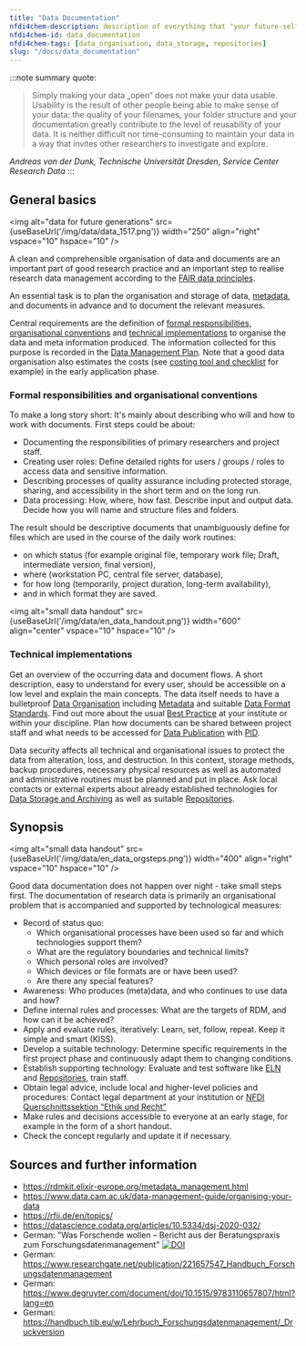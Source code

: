 ```yaml
---
title: "Data Documentation"
nfdi4chem-description: description of everything that "your future-self" would need to know
nfdi4chem-id: data_documentation
nfdi4chem-tags: [data_organisation, data_storage, repositories]
slug: "/docs/data_documentation"
---
```



:::note summary quote:
> Simply making your data „open“ does not make your data usable. Usability is the result of other people being able to make sense of your data: the quality of your filenames, your folder structure and your documentation greatly contribute to the level of reusability of your data. It is neither difficult nor time-consuming to maintain your data in a way that invites other researchers to investigate and explore.

_Andreas von der Dunk, Technische Universität Dresden, Service Center Research Data_
:::

## General basics

<img alt="data for future generations" src={useBaseUrl('/img/data/data_1517.png')} width="250" align="right" vspace="10" hspace="10" />

A clean and comprehensible organisation of data and documents are an important part of good research practice and an important step to realise research data management according to the [FAIR data principles](/docs/topics/fair). 

An essential task is to plan the organisation and storage of data, [metadata](/docs/topics/metadata), and documents in advance and to document the relevant measures.

Central requirements are the definition of [formal responsibilities, organisational conventions](#formal-responsibilities-and-organisational-conventions) and [technical implementations](#technical-implementations) to organise the data and meta information produced. The information collected for this purpose is recorded in the [Data Management Plan](/docs/data/dmp). Note that a good data organisation also estimates the costs (see [costing tool and checklist](https://ukdataservice.ac.uk/learning-hub/research-data-management/plan-to-share/costing/) for example) in the early application phase.


### Formal responsibilities and organisational conventions

To make a long story short: It's mainly about describing who will and how to work with documents. First steps could be about:
- Documenting the responsibilities of primary researchers and project staff.
- Creating user roles: Define detailed rights for users / groups / roles to access data and sensitive information.
- Describing processes of quality assurance including protected storage, sharing, and accessibility in the short term and on the long run.
- Data processing: How, where, how fast. Describe input and output data. Decide how you will name and structure files and folders.

The result should be descriptive documents that unambiguously define for files which are used in the course of the daily work routines:
- on which status (for example original file, temporary work file; Draft, intermediate version, final version),
- where (workstation PC, central file server, database), 
- for how long (temporarily, project duration, long-term availability),
- and in which format they are saved.

<img alt="small data handout" src={useBaseUrl('/img/data/en_data_handout.png')} width="600" align="center" vspace="10" hspace="10" />


### Technical implementations

Get an overview of the occurring data and document flows. A short description, easy to understand for every user, should be accessible on a low level and explain the main concepts. The data itself needs to have a bulletproof [Data Organisation](/docs/data/data_organisation) including [Metadata](/docs/topics/metadata/) and suitable [Data Format Standards](/docs/topics/format_standards/). Find out more about the usual [Best Practice](/docs/topics/best_practice/) at your institute or within your discipline. Plan how documents can be shared between project staff and what needs to be accessed for [Data Publication](/docs/data/data_publication/) with [PID](/docs/topics/pid/).

Data security affects all technical and organisational issues to protect the data from alteration, loss, and destruction. In this context, storage methods, backup procedures, necessary physical resources as well as automated and administrative routines must be planned and put in place. Ask local contacts or external experts about already established technologies for [Data Storage and Archiving](/docs/data/data_storage) as well as suitable [Repositories](/docs/topics/repositories/).


## Synopsis

<img alt="small data handout" src={useBaseUrl('/img/data/en_data_orgsteps.png')} width="400" align="right" vspace="10" hspace="10" />

Good data documentation does not happen over night - take small steps first. The documentation of research data is primarily an organisational problem that is accompanied and supported by technological measures:
- Record of status quo:
    - Which organisational processes have been used so far and which technologies support them?
    - What are the regulatory boundaries and technical limits?
    - Which personal roles are involved?
    - Which devices or file formats are or have been used?
    - Are there any special features?
- Awareness: Who produces (meta)data, and who continues to use data and how?
- Define internal rules and processes: What are the targets of RDM, and how can it be achieved?
- Apply and evaluate rules, iteratively: Learn, set, follow, repeat. Keep it simple and smart (KISS).
- Develop a suitable technology: Determine specific requirements in the first project phase and continuously adapt them to changing conditions.
- Establish supporting technology: Evaluate and test software like [ELN](/docs/topics/eln/) and [Repositories](/docs/topics/repositories/), train staff.
- Obtain legal advice, include local and higher-level policies and procedures: Contact legal department at your institution or [NFDI Querschnittssektion “Ethik und Recht”](https://www.nfdi.de/einrichtung-von-ersten-sektionen/)
- Make rules and decisions accessible to everyone at an early stage, for example in the form of a short handout.
- Check the concept regularly and update it if necessary.


## Sources and further information
- https://rdmkit.elixir-europe.org/metadata_management.html
- https://www.data.cam.ac.uk/data-management-guide/organising-your-data
- https://rfii.de/en/topics/
- https://datascience.codata.org/articles/10.5334/dsj-2020-032/
- German: "Was Forschende wollen – Bericht aus der Beratungspraxis zum Forschungsdatenmanagement" [![DOI](https://zenodo.org/badge/DOI/10.5281/zenodo.5524930.svg)](https://doi.org/10.5281/zenodo.5524930)
- German: https://www.researchgate.net/publication/221657547_Handbuch_Forschungsdatenmanagement
- German: https://www.degruyter.com/document/doi/10.1515/9783110657807/html?lang=en
- German: https://handbuch.tib.eu/w/Lehrbuch_Forschungsdatenmanagement/_Druckversion
